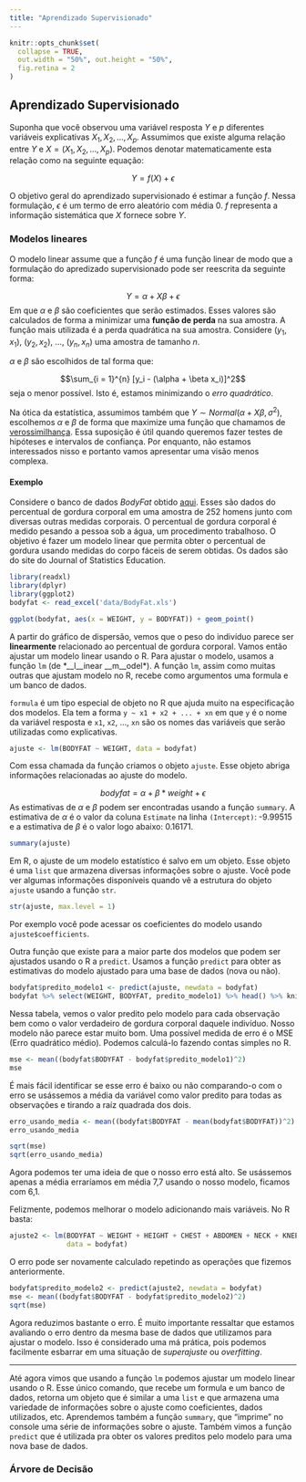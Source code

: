```yaml
---
title: "Aprendizado Supervisionado"
---
```


```r
knitr::opts_chunk$set(
  collapse = TRUE, 
  out.width = "50%", out.height = "50%",
  fig.retina = 2
)
```

## Aprendizado Supervisionado

Suponha que você observou uma variável resposta $Y$ e $p$ diferentes variáveis 
explicativas $X_1, X_2, ..., X_p$. Assumimos que existe alguma relação entre $Y$
e $X = (X_1, X_2, ..., X_p)$. Podemos denotar matematicamente esta relação como
na seguinte equação:

$$Y = f(X) + \epsilon$$

O objetivo geral do aprendizado supervisionado é estimar a função $f$.
Nessa formulação, $\epsilon$ é um termo de erro aleatório com média 0. $f$ representa
a informação sistemática que $X$ fornece sobre $Y$.

### Modelos lineares

O modelo linear assume que a função $f$ é uma função linear de modo que a formulação
do apredizado supervisionado pode ser reescrita da seguinte forma:

$$Y = \alpha + X\beta + \epsilon$$
Em que $\alpha$ e $\beta$ são coeficientes que serão estimados. Esses valores são 
calculados de forma a minimizar uma **função de perda** na sua amostra. A função 
mais utilizada é a perda quadrática na sua amostra. Considere $(y_1, x_1)$, $(y_2, x_2)$, ..., $(y_n, x_n)$ uma amostra de tamanho $n$.

$\alpha$ e $\beta$ são escolhidos de tal forma que:

$$\sum_{i = 1}^{n} [y_i - (\alpha + \beta x_i)]^2$$
seja o menor possível. Isto é, estamos minimizando o *erro quadrático*.

Na ótica da estatística, assumimos também que $Y \sim Normal(\alpha + X \beta, \sigma^2)$, 
escolhemos $\alpha$ e $\beta$ de forma que maximize uma função que chamamos de [verossimilhança](https://pt.wikipedia.org/wiki/Fun%C3%A7%C3%A3o_de_verossimilhan%C3%A7a). 
Essa suposição é útil quando queremos fazer testes de hipóteses e intervalos de 
confiança. Por enquanto, não estamos interessados nisso e portanto vamos 
apresentar uma visão menos complexa.

#### Exemplo

Considere o banco de dados *BodyFat* obtido [aqui](http://www2.stetson.edu/~jrasp/data.htm). 
Esses são dados do percentual de gordura corporal em uma amostra de 252 homens junto com
diversas outras medidas corporais. O percentual de gordura corporal é medido pesando
a pessoa sob a água, um procedimento trabalhoso. O objetivo é fazer um modelo linear
que permita obter o percentual de gordura usando medidas do corpo fáceis de serem obtidas.
Os dados são do site do Journal of Statistics Education.

```r
library(readxl)
library(dplyr)
library(ggplot2)
bodyfat <- read_excel('data/BodyFat.xls')
```

```r
ggplot(bodyfat, aes(x = WEIGHT, y = BODYFAT)) + geom_point()
```

A partir do gráfico de dispersão, vemos que o peso do indivíduo parece ser **linearmente**
relacionado ao percentual de gordura corporal. Vamos então ajustar um modelo linear
usando o R. Para ajustar o modelo, usamos a função `lm` (de *__l__inear __m__odel*). 
A função `lm`, assim como muitas outras que ajustam modelo no R, recebe como argumentos
uma formula e um banco de dados. 

`formula` é um tipo especial de objeto no R que ajuda muito na especificação dos modelos. 
Ela tem a forma `y ~ x1 + x2 + ... + xn` em que `y` é o nome da variável resposta e `x1`,
`x2`, ..., `xn` são os nomes das variáveis que serão utilizadas como explicativas. 

```r
ajuste <- lm(BODYFAT ~ WEIGHT, data = bodyfat)
```

Com essa chamada da função criamos o objeto `ajuste`. Esse objeto abriga informações
relacionadas ao ajuste do modelo.

$$bodyfat = \alpha + \beta*weight + \epsilon$$
As estimativas de $\alpha$ e $\beta$ podem ser encontradas usando a função `summary`.
A estimativa de $\alpha$ é o valor da coluna `Estimate` na linha `(Intercept)`: -9.99515 
e a estimativa de $\beta$ é o valor logo abaixo: 0.16171.

```r
summary(ajuste)
```

Em R, o ajuste de um modelo estatístico é salvo em um objeto. Esse objeto é uma
`list` que armazena diversas informações sobre o ajuste. Você pode ver algumas
informações disponíveis quando vê a estrutura do objeto `ajuste` usando a função 
`str`.

```r
str(ajuste, max.level = 1)
```

Por exemplo você pode acessar os coeficientes do modelo usando `ajuste$coefficients`.

Outra função que existe para a maior parte dos modelos que podem ser ajustados usando o R 
a `predict`. Usamos a função `predict` para obter as estimativas do modelo ajustado para
uma base de dados (nova ou não).

```r
bodyfat$predito_modelo1 <- predict(ajuste, newdata = bodyfat)
bodyfat %>% select(WEIGHT, BODYFAT, predito_modelo1) %>% head() %>% knitr::kable()
```

Nessa tabela, vemos o valor predito pelo modelo para cada observação bem como o
valor verdadeiro de gordura corporal daquele indivíduo. Nosso modelo não parece
estar muito bom. Uma possível medida de erro é o MSE (Erro quadrático médio).
Podemos calculá-lo fazendo contas simples no R.

```r
mse <- mean((bodyfat$BODYFAT - bodyfat$predito_modelo1)^2)
mse
```

É mais fácil identificar se esse erro é baixo ou não comparando-o com o erro se 
usássemos a média da variável como valor predito para todas as observações e 
tirando a raíz quadrada dos dois.

```r
erro_usando_media <- mean((bodyfat$BODYFAT - mean(bodyfat$BODYFAT))^2)
erro_usando_media

sqrt(mse)
sqrt(erro_usando_media)
```

Agora podemos ter uma ideia de que o nosso erro está alto. Se usássemos apenas a 
média erraríamos em média 7,7 usando o nosso modelo, ficamos com 6,1.

Felizmente, podemos melhorar o modelo adicionando mais variáveis. No R basta:

```r
ajuste2 <- lm(BODYFAT ~ WEIGHT + HEIGHT + CHEST + ABDOMEN + NECK + KNEE, 
              data = bodyfat)
```

O erro pode ser novamente calculado repetindo as operações que fizemos anteriormente.

```r
bodyfat$predito_modelo2 <- predict(ajuste2, newdata = bodyfat)
mse <- mean((bodyfat$BODYFAT - bodyfat$predito_modelo2)^2)
sqrt(mse)
```

Agora reduzimos bastante o erro. É muito importante ressaltar que estamos avaliando
o erro dentro da mesma base de dados que utilizamos para ajustar o modelo. Isso é 
considerado uma má prática, pois podemos facilmente esbarrar em uma situação de
*superajuste* ou *overfitting*.

----------------

Até agora vimos que usando a função `lm` podemos ajustar um modelo linear usando o
R. Esse único comando, que recebe um formula e um banco de dados, retorna um objeto 
que é similar a uma `list` e que armazena uma variedade de informações sobre o 
ajuste como coeficientes, dados utilizados, etc. Aprendemos também a função `summary`, 
que "imprime" no console uma série de informações sobre o ajuste. Também vimos a 
função `predict` que é utilizada pra obter os valores preditos pelo modelo para 
uma nova base de dados.

### Árvore  de Decisão









